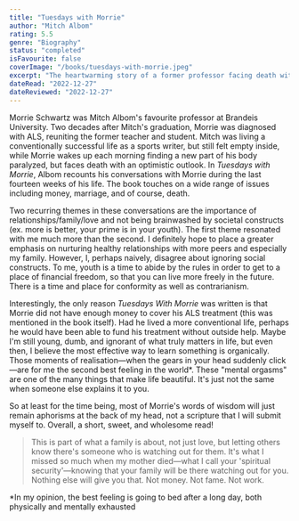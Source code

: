 ```yaml
---
title: "Tuesdays with Morrie"
author: "Mitch Albom"
rating: 5.5
genre: "Biography"
status: "completed"
isFavourite: false
coverImage: "/books/tuesdays-with-morrie.jpeg"
excerpt: "The heartwarming story of a former professor facing death with optimism and the life lessons he shares with his former student during their final conversations."
dateRead: "2022-12-27"
dateReviewed: "2022-12-27"
---
```


Morrie Schwartz was Mitch Albom's favourite professor at Brandeis University. Two decades after Mitch's graduation, Morrie was diagnosed with ALS, reuniting the former teacher and student. Mitch was living a conventionally successful life as a sports writer, but still felt empty inside, while Morrie wakes up each morning finding a new part of his body paralyzed, but faces death with an optimistic outlook. In *Tuesdays with Morrie*, Albom recounts his conversations with Morrie during the last fourteen weeks of his life. The book touches on a wide range of issues including money, marriage, and of course, death.

Two recurring themes in these conversations are the importance of relationships/family/love and not being brainwashed by societal constructs (ex. more is better, your prime is in your youth). The first theme resonated with me much more than the second. I definitely hope to place a greater emphasis on nurturing healthy relationships with more peers and especially my family. However, I, perhaps naively, disagree about ignoring social constructs. To me, youth is a time to abide by the rules in order to get to a place of financial freedom, so that you can live more freely in the future. There is a time and place for conformity as well as contrarianism.

Interestingly, the only reason *Tuesdays With Morrie* was written is that Morrie did not have enough money to cover his ALS treatment (this was mentioned in the book itself). Had he lived a more conventional life, perhaps he would have been able to fund his treatment without outside help. Maybe I'm still young, dumb, and ignorant of what truly matters in life, but even then, I believe the most effective way to learn something is organically. Those moments of realisation—when the gears in your head suddenly click—are for me the second best feeling in the world*. These "mental orgasms" are one of the many things that make life beautiful. It's just not the same when someone else explains it to you.

So at least for the time being, most of Morrie's words of wisdom will just remain aphorisms at the back of my head, not a scripture that I will submit myself to. Overall, a short, sweet, and wholesome read!

> This is part of what a family is about, not just love, but letting others know there's someone who is watching out for them. It's what I missed so much when my mother died—what I call your 'spiritual security'—knowing that your family will be there watching out for you. Nothing else will give you that. Not money. Not fame. Not work.

*In my opinion, the best feeling is going to bed after a long day, both physically and mentally exhausted